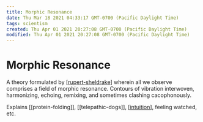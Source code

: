 ```yaml
---
title: Morphic Resonance
date: Thu Mar 18 2021 04:33:17 GMT-0700 (Pacific Daylight Time)
tags: scientism
created: Thu Apr 01 2021 20:27:08 GMT-0700 (Pacific Daylight Time)
modified: Thu Apr 01 2021 20:27:08 GMT-0700 (Pacific Daylight Time)
---
```


# Morphic Resonance

A theory formulated by [[rupert-sheldrake]] wherein all we observe comprises a field of morphic resonance. Contours of vibration interwoven, harmonizing, echoing, remixing, and sometimes clashing cacophonously.

Explains [[protein-folding]], [[telepathic-dogs]], [[intuition]], feeling watched, etc.

[//begin]: # "Autogenerated link references for markdown compatibility"
[rupert-sheldrake]: rupert-sheldrake "Rupert Sheldrake"
[intuition]: intuition "Intuition"
[//end]: # "Autogenerated link references"
